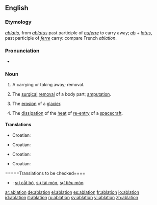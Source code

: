 ==English==
===Etymology===
{{L.}} ''[[ablatio]]'', from ''[[ablatus]]'' past participle of ''[[auferre]]'' to carry away; ''[[ab]]'' + ''[[latus]]'', past participle of ''[[ferre]]'' carry: compare French ''ablation''.

===Pronunciation===
*{{rhymes|eɪʃǝn}}

===Noun===
{{wikipedia}}
{{en-noun}}
#A carrying or taking away; removal.
#{{medicine}} The [[surgical]] [[removal]] of a body part; [[amputation]].
#{{geology}} The [[erosion]] of a [[glacier]].
#{{physics}} The [[dissipation]] of the [[heat]] of [[re-entry]] of a [[spacecraft]].

====Translations====
{{trans-top|removal}}
*Croatian: {{t|hr|ablacija|f}}
{{trans-mid}}
{{trans-bottom}}

{{trans-top|amputation}}
*Croatian: {{t|hr|ablacija|f}}
{{trans-mid}}
{{trans-bottom}}

{{trans-top|erosion of a glacier}}
*Croatian: {{t|hr|ablacija|f}}
{{trans-mid}}
{{trans-bottom}}

{{trans-top|dissipation of the heat}}
*Croatian: {{t|hr|ablacija|f}}
{{trans-mid}}
{{trans-bottom}}

=====Translations to be checked====
{{checktrans}}
*{{ttbc|Vietnamese}}: [[sự cắt bỏ]], [[sự tải mòn]], [[sự tiêu mòn]]

[[ar:ablation]]
[[de:ablation]]
[[el:ablation]]
[[es:ablation]]
[[fr:ablation]]
[[io:ablation]]
[[id:ablation]]
[[it:ablation]]
[[ru:ablation]]
[[sv:ablation]]
[[vi:ablation]]
[[zh:ablation]]